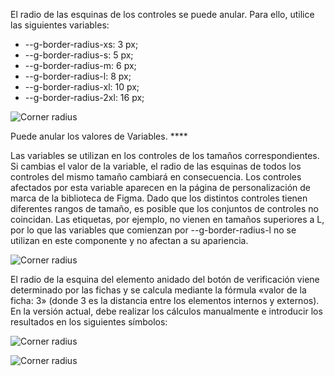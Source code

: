 El radio de las esquinas de los controles se puede anular. Para ello, utilice las siguientes variables:

- --g-border-radius-xs: 3 px;
- --g-border-radius-s: 5 px;
- --g-border-radius-m: 6 px;
- --g-border-radius-l: 8 px;
- --g-border-radius-xl: 10 px;
- --g-border-radius-2xl: 16 px;

![Corner radius](/static/images/design/CornerRadius/1.png)

Puede anular los valores de Variables. ****

Las variables se utilizan en los controles de los tamaños correspondientes. Si cambias el valor de la variable, el radio de las esquinas de todos los controles del mismo tamaño cambiará en consecuencia. Los controles afectados por esta variable aparecen en la página de personalización de marca de la biblioteca de Figma. Dado que los distintos controles tienen diferentes rangos de tamaño, es posible que los conjuntos de controles no coincidan. Las etiquetas, por ejemplo, no vienen en tamaños superiores a L, por lo que las variables que comienzan por --g-border-radius-l no se utilizan en este componente y no afectan a su apariencia.

![Corner radius](/static/images/design/CornerRadius/2.png)

El radio de la esquina del elemento anidado del botón de verificación viene determinado por las fichas y se calcula mediante la fórmula «valor de la ficha: 3» (donde 3 es la distancia entre los elementos internos y externos). En la versión actual, debe realizar los cálculos manualmente e introducir los resultados en los siguientes símbolos:

![Corner radius](/static/images/design/CornerRadius/3.png)

![Corner radius](/static/images/design/CornerRadius/4.png)